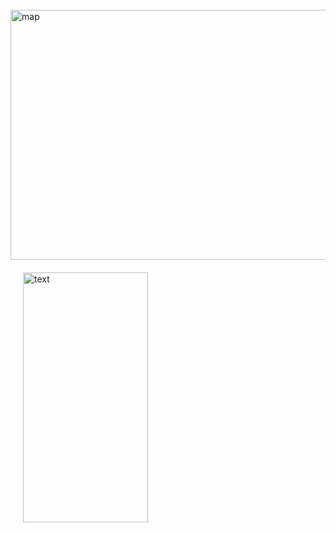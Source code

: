 
<br>
<br>
<br>
<br>
<br>


<img border="0" alt="map" src="ramen_waffle_final.png" width="600" height="400"><img style="margin:20px 20px 20px 20px" alt="text" src="text5.1.png" width="200" height="400">